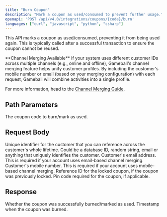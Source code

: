```yaml
---
title: "Burn Coupon"
description: "Mark a coupon as used/consumed to prevent further usage."
openapi: 'POST /api/v4.0/integrations/coupons/{code}/burn'
languages: ["curl", "javascript", "python", "csharp"]
---
```


This API marks a coupon as used/consumed, preventing it from being used again. This is typically called after a successful transaction to ensure the coupon cannot be reused.

<Info>
**Channel Merging Available**  
If your system uses different customer IDs across multiple channels (e.g., online and offline), Gameball's channel merging feature helps unify customer profiles. By including the customer's mobile number or email (based on your merging configuration) with each request, Gameball will combine activities into a single profile.

For more information, head to the [Channel Merging Guide](/tutorials/channel-merging-guide).
</Info>

## Path Parameters

<ParamField path="code" type="string" required>
The coupon code to burn/mark as used.
</ParamField>

## Request Body

<ParamField path="customerId" type="string" required>
Unique identifier for the customer that you can reference across the customer's whole lifetime. Could be a database ID, random string, email or anything that uniquely identifies the customer.
</ParamField>

<ParamField path="email" type="string">
Customer's email address.

<Info>
This is required if your account uses email-based channel merging.
</Info>
</ParamField>

<ParamField path="mobile" type="string">
Customer's mobile number.

<Info>
This is required if your account uses mobile-based channel merging.
</Info>
</ParamField>

<ParamField path="lockReference" type="string">
Reference ID for the locked coupon, if the coupon was previously locked.
</ParamField>

<ParamField path="pin" type="string">
Pin code required for the coupon, if applicable.
</ParamField>

## Response

<ResponseField name="success" type="boolean">
Whether the coupon was successfully burned/marked as used.
</ResponseField>

<ResponseField name="burnedAt" type="string">
Timestamp when the coupon was burned.
</ResponseField>
